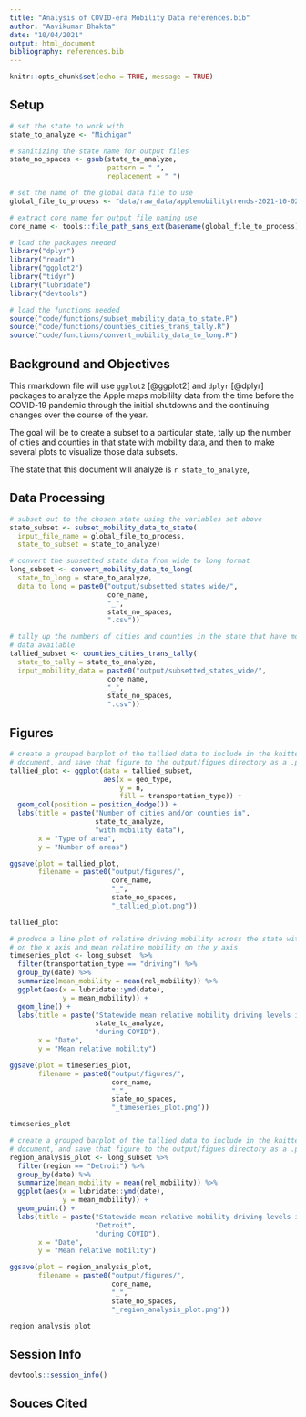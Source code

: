 ```yaml
---
title: "Analysis of COVID-era Mobility Data references.bib"
author: "Aavikumar Bhakta"
date: "10/04/2021"
output: html_document
bibliography: references.bib
---
```


```r
knitr::opts_chunk$set(echo = TRUE, message = TRUE)
```

## Setup

```r
# set the state to work with
state_to_analyze <- "Michigan"

# sanitizing the state name for output files
state_no_spaces <- gsub(state_to_analyze,
                        pattern = " ",
                        replacement = "_")

# set the name of the global data file to use
global_file_to_process <- "data/raw_data/applemobilitytrends-2021-10-02.csv"

# extract core name for output file naming use
core_name <- tools::file_path_sans_ext(basename(global_file_to_process))
```

```r
# load the packages needed
library("dplyr")
library("readr")
library("ggplot2")
library("tidyr")
library("lubridate")
library("devtools")

# load the functions needed
source("code/functions/subset_mobility_data_to_state.R")
source("code/functions/counties_cities_trans_tally.R")
source("code/functions/convert_mobility_data_to_long.R")
```

## Background and Objectives

This rmarkdown file will use `ggplot2` [@ggplot2] and `dplyr` [@dplyr] packages to analyze the Apple maps mobililty data from the time before the COVID-19 pandemic through the initial shutdowns and the continuing changes over the course of the year.

The goal will be to create a subset to a particular state, tally up the number of cities and counties in that state with mobility data, and then to make several plots to visualize those data subsets.

The state that this document will analyze is `r state_to_analyze`,

## Data Processing

```r
# subset out to the chosen state using the variables set above
state_subset <- subset_mobility_data_to_state(
  input_file_name = global_file_to_process,
  state_to_subset = state_to_analyze)
```

```r
# convert the subsetted state data from wide to long format
long_subset <- convert_mobility_data_to_long(
  state_to_long = state_to_analyze,
  data_to_long = paste0("output/subsetted_states_wide/",
                        core_name,
                        "_",
                        state_no_spaces,
                        ".csv"))
```
```r
# tally up the numbers of cities and counties in the state that have mobility
# data available
tallied_subset <- counties_cities_trans_tally(
  state_to_tally = state_to_analyze,
  input_mobility_data = paste0("output/subsetted_states_wide/",
                        core_name,
                        "_",
                        state_no_spaces,
                        ".csv"))
```

## Figures

```r
# create a grouped barplot of the tallied data to include in the knitted
# document, and save that figure to the output/figues directory as a .png file
tallied_plot <- ggplot(data = tallied_subset,
                       aes(x = geo_type,
                           y = n,
                           fill = transportation_type)) +
  geom_col(position = position_dodge()) +
  labs(title = paste("Number of cities and/or counties in",
                     state_to_analyze,
                     "with mobility data"),
       x = "Type of area",
       y = "Number of areas")

ggsave(plot = tallied_plot,
       filename = paste0("output/figures/",
                         core_name,
                         "_",
                         state_no_spaces,
                         "_tallied_plot.png"))

tallied_plot
```

```r
# produce a line plot of relative driving mobility across the state with date
# on the x axis and mean relative mobility on the y axis
timeseries_plot <- long_subset  %>%
  filter(transportation_type == "driving") %>%
  group_by(date) %>%
  summarize(mean_mobility = mean(rel_mobility)) %>%
  ggplot(aes(x = lubridate::ymd(date),
             y = mean_mobility)) +
  geom_line() +
  labs(title = paste("Statewide mean relative mobility driving levels in",
                     state_to_analyze,
                     "during COVID"),
       x = "Date",
       y = "Mean relative mobility")

ggsave(plot = timeseries_plot,
       filename = paste0("output/figures/",
                         core_name,
                         "_",
                         state_no_spaces,
                         "_timeseries_plot.png"))

timeseries_plot
```

```r
# create a grouped barplot of the tallied data to include in the knitted
# document, and save that figure to the output/figues directory as a .png file
region_analysis_plot <- long_subset %>%
  filter(region == "Detroit") %>%
  group_by(date) %>%
  summarize(mean_mobility = mean(rel_mobility)) %>%
  ggplot(aes(x = lubridate::ymd(date),
             y = mean_mobility)) +
  geom_point() +
  labs(title = paste("Statewide mean relative mobility driving levels in",
                     "Detroit",
                     "during COVID"),
       x = "Date",
       y = "Mean relative mobility")

ggsave(plot = region_analysis_plot,
       filename = paste0("output/figures/",
                         core_name,
                         "_",
                         state_no_spaces,
                         "_region_analysis_plot.png"))

region_analysis_plot
```

## Session Info

```r
devtools::session_info()
```

## Souces Cited


